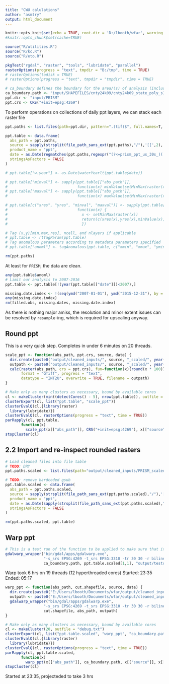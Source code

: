 ```yaml
---
title: "CWU calulations"
author: "asmtry"
output: html_document
---
```


```r
knitr::opts_knit$set(echo = TRUE, root.dir = 'D:/lbooth/wfar', warning = TRUE, collapse = TRUE)
#knitr::opts_chunk$set(cache=TRUE)
```

```r
source("R/utilities.R")
source("R/kc.R")
source("R/eto.R")

pkgTest("rgdal", "raster", "tools", "lubridate", "parallel")
rasterOptions(progress = "text", tmpdir = "B:/tmp", time = TRUE)
# rasterOptions(todisk = TRUE)
# rasterOptions(progress = "text", tmpdir = "tmpdir", time = TRUE)
```

```r
# ca_boundary defines the boundary for the area/(s) of analysis (includes counties)
ca_boundary.path <- "input/SHAPEFILES/cnty24k09/cnty24k09_state_poly_s100.shp"
ppt.dir <- "input/PRISM"
ppt.crs <- CRS("+init=epsg:4269")
```

To perform operations on collections of daily ppt layers, we can stack each raster file 
```r
ppt.paths <- list.files(path=ppt.dir, pattern=".(tif)$", full.names=T, recursive=TRUE)

ppt.table <- data.frame(
  abs_path = ppt.paths,
  source = sapply(strsplit(file_path_sans_ext(ppt.paths),"/"),'[[',2),
  product_name = "ppt",
  date = as.Date(regmatches(ppt.paths,regexpr("(?<=prism_ppt_us_30s_)(.*)(?=.tif)",ppt.paths, perl=TRUE)), format="%Y%m%d"),
  stringsAsFactors = FALSE
)

# ppt.table["w.year"] <- as.Date(waterYearlt(ppt.table$date))

# ppt.table["minval"] <- sapply(ppt.table[["abs_path"]], 
#                               function(x) minValue(setMinMax(raster(x))))
# ppt.table["maxval"] <- sapply(ppt.table[["abs_path"]], 
#                               function(x) maxValue(setMinMax(raster(x))))

# ppt.table[c("xres", "yres", "minval", "maxval")] <- sapply(ppt.table[["abs_path"]], 
#                               function(x) {
#                                 x <- setMinMax(raster(x))
#                                 return(c(xres(x),yres(x),minValue(x),maxValue(x)))
#                                 })

# Tag (x,y)[min,max,res], ncell, and nlayers if applicable
# ppt.table <- rtTagParam(ppt.table)
# Tag anomalous parameters according to metadata parameters specified
# ppt.table["anoml"] <- tagAnomalous(ppt.table, c("xmin", "xmax", "ymin", "ymax", "ncell", "xres", "yres"), modal)

rm(ppt.paths)
```

At least for `PRISM`, the data are clean.
```r
any(ppt.table$anoml)
# Limit our analysis to 2007-2016
ppt.table <- ppt.table[!(year(ppt.table[["date"]])<2007),]

missing.date.index <- !(seq(ymd("2007-01-01"), ymd("2015-12-31"), by = "day") %in% ppt.table[["date"]])
any(missing.date.index)
rm(filled.obs, missing.dates, missing.date.index)
```

As there is nothing major amiss, the resolution and minor extent issues can be resolved by `resample`-ing, which is required for upscaling anyway.

## Round ppt
This is a very quick step. Completes in under 6 minutes on 20 threads.
```r
scale_ppt <- function(abs_path, ppt.crs, source, date) {
  dir.create(paste0("output/cleaned_inputs/", source, "_scaled/", year(date)), recursive = TRUE, showWarnings = FALSE)
  outpath <- paste0("output/cleaned_inputs/", source, "_scaled/", year(date), "/", format(date, format="%Y_%m_%d"), ".tif")
  calc(raster(abs_path, crs = ppt.crs), fun=function(x){round(x * 100)},
       format = "GTiff", progress = "text", 
       datatype = "INT2U", overwrite = TRUE, filename = outpath)
}

# Make only as many clusters as necessary, bound by available cores
cl <- makeCluster(min((detectCores() - 5), nrow(ppt.table)), outfile = "debug.txt")
clusterExport(cl, list("ppt.table", "scale_ppt"))
clusterEvalQ(cl,{library(raster)
  library(lubridate)})
clusterEvalQ(cl, rasterOptions(progress = "text", time = TRUE))
parRapply(cl, ppt.table,  
       function(x) 
         scale_ppt(x[["abs_path"]], CRS("+init=epsg:4269"), x[["source"]], x[["date"]]))
stopCluster(cl)
```

## 2.2 Import and re-inspect rounded rasters
```r
# Load cleaned files into file table
# TODO: DRY
ppt.paths.scaled <- list.files(path="output/cleaned_inputs/PRISM_scaled", pattern=".(tif)$", full.names=T, recursive=TRUE)

# TODO: remove hardcoded gsub
ppt.table.scaled <- data.frame(
  abs_path = ppt.paths.scaled,
  source = sapply(strsplit(file_path_sans_ext(ppt.paths.scaled),"/"),'[[',3),
  product_name = "ppt",
  date = as.Date(sapply(strsplit(file_path_sans_ext(ppt.paths.scaled),"/"),'[[',5), format="%Y-%m-%d"),
  stringsAsFactors = FALSE
)

rm(ppt.paths.scaled, ppt.table)
```

## Warp ppt
```r
# This is a test run of the function to be applied to make sure that it works as expected
gdalwarp_wrapper("bin/gdal/apps/gdalwarp.exe",
                 "-s_srs EPSG:4269 -t_srs EPSG:3310 -tr 30 30 -r bilinear -overwrite -crop_to_cutline -co \"COMPRESS=LZW\" -co \"PREDICTOR=2\" -wm 2000 --config GDAL_CACHEMAX 2000", 
                 ca_boundary.path, ppt.table.scaled[1,1], "output/testout.tif")
```

Warp took 6 hrs on 19 threads (12 hyperthreaded cores)
Started: 23:35
Ended: 05:17
```r
warp_ppt <- function(abs_path, cut.shapefile, source, date) {
  dir.create(paste0("E:/Users/lbooth/Documents/wfar/output/cleaned_inputs/", source, "_projected/", year(date)), recursive = TRUE, showWarnings = FALSE)
  outpath <- paste0("E:/Users/lbooth/Documents/wfar/output/cleaned_inputs/", source, "_projected/", year(date), "/", format(date, format="%Y_%m_%d"), ".tif")
  gdalwarp_wrapper("bin/gdal/apps/gdalwarp.exe",
                 "-s_srs EPSG:4269 -t_srs EPSG:3310 -tr 30 30 -r bilinear -overwrite -crop_to_cutline -co \"COMPRESS=LZW\" -co \"PREDICTOR=2\" -wm 2000 --config GDAL_CACHEMAX 2000", 
                 cut.shapefile, abs_path, outpath)
}

# Make only as many clusters as necessary, bound by available cores
cl <- makeCluster(20, outfile = "debug.txt")
clusterExport(cl, list("ppt.table.scaled", "warp_ppt", "ca_boundary.path", "gdalwarp_wrapper"))
clusterEvalQ(cl,{library(raster)
  library(lubridate)})
clusterEvalQ(cl, rasterOptions(progress = "text", time = TRUE))
parRapply(cl, ppt.table.scaled,  
       function(x) 
         warp_ppt(x[["abs_path"]], ca_boundary.path, x[["source"]], x[["date"]]))
stopCluster(cl)
```
Started at 23:35, projecteded to take 3 hrs
